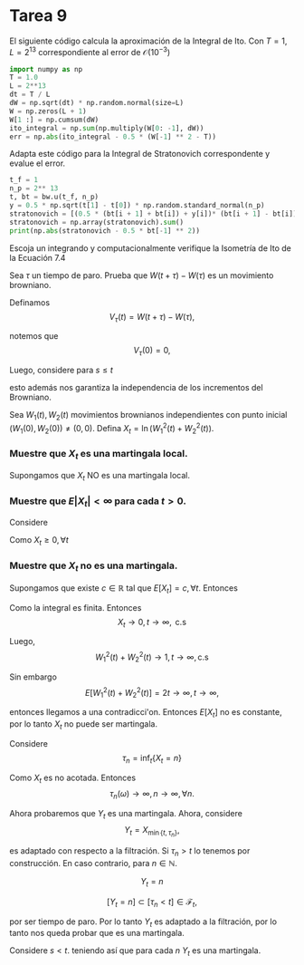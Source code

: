 # Tarea 9

::: {exr-1}
El siguiente código calcula la aproximación de la Integral de Ito. Con $T= 1$, $L=2^13$ correspondiente al error de $\mathcal{O}(10^{-3})$  

```python
import numpy as np
T = 1.0
L = 2**13
dt = T / L
dW = np.sqrt(dt) * np.random.normal(size=L)
W = np.zeros(L + 1)
W[1 :] = np.cumsum(dW)
ito_integral = np.sum(np.multiply(W[0: -1], dW))
err = np.abs(ito_integral - 0.5 * (W[-1] ** 2 - T))
```

Adapta este código para la Integral de Stratonovich correspondente y evalue el error. 
:::


```python
t_f = 1
n_p = 2** 13
t, bt = bw.u(t_f, n_p)
y = 0.5 * np.sqrt(t[1] - t[0]) * np.random.standard_normal(n_p)
stratonovich = [(0.5 * (bt[i + 1] + bt[i]) + y[i])* (bt[i + 1] - bt[i]) for i in range(n_p - 1)]
stratonovich = np.array(stratonovich).sum()
print(np.abs(stratonovich - 0.5 * bt[-1] ** 2))
```

::: {exr-2}
Escoja un integrando y computacionalmente verifique la Isometría de Ito de la Ecuación 7.4
:::




::: {exr-3}
Sea $\tau$ un tiempo de paro. Prueba que $W\left(t+\tau\right)-W\left(\tau\right)$
es un movimiento browniano. 
:::

Definamos 
$$
V_{\tau}\left(t\right)=W\left(t+\tau\right)-W\left(\tau\right),
$$

notemos que 
$$
V_{\tau}\left(0\right)=0,
$$

Luego, considere para $s\leq t$
\begin{align*}
V_{\tau}\left(t\right)-V_{\tau}\left(s\right) & =W\left(t+\tau\right)-W\left(\tau\right)-\left[W\left(s+\tau\right)-W\left(\tau\right)\right]\\
 & =W\left(t+\tau\right)-W\left(s+\tau\right)\sim N\left(0,t-s\right),
\end{align*}

esto además nos garantiza la independencia de los incrementos del
Browniano. 

::: {exr-1}
Sea $W_{1}\left(t\right),W_{2}\left(t\right)$ movimientos brownianos
independientes con punto inicial $\left(W_{1}\left(0\right),W_{2}\left(0\right)\right)\neq\left(0,0\right)$.
Defina $X_{t}=\ln\left(W_{1}^{2}\left(t\right)+W_{2}^{2}\left(t\right)\right).$
:::

### Muestre que $X_{t}$ es una martingala local.

Supongamos que $X_{t}$ NO es una martingala local. 

### Muestre que $E\left|X_{t}\right|<\infty$ para cada $t>0$.

Considere 
\begin{align*}
X_{t} & =\ln\left(W_{1}^{2}\left(t\right)+W_{2}^{2}\left(t\right)\right),\\
\exp\left(X_{t}\right) & =W_{1}^{2}\left(t\right)+W_{2}^{2}\left(t\right).
\end{align*}

\begin{align*}
E\left[\exp\left(X_{t}\right)\right] & =E\left[W_{1}^{2}\left(t\right)\right]+E\left[W_{2}^{2}\left(t\right)\right]\\
 & =2t,
\end{align*}

Como $X_{t}\geq0,\forall t$ 
\begin{align*}
X_{t} & \le\exp\left(X_{t}\right)\\
E\left[X_{t}\right] & \leq2t<\infty,\forall t
\end{align*}


### Muestre que $X_{t}$ no es una martingala.

Supongamos que existe $c\in\mathbb{R}$ tal que $E\left[X_{t}\right]=c,\forall t$.
Entonces 
\begin{align*}
E\left[\ln\left(W_{1}^{2}\left(t\right)+W_{2}^{2}\left(t\right)\right)\right] & =c\\
\int_{0}^{\infty}\ln\left(W_{1}^{2}\left(t\right)+W_{2}^{2}\left(t\right)\right)\mathrm{d}\mathcal{P} & =c,
\end{align*}

Como la integral es finita. Entonces 
$$
X_{t}\to0,t\to\infty,\text{ c.s}
$$

Luego, 
$$
W_{1}^{2}\left(t\right)+W_{2}^{2}\left(t\right)\to1,t\to\infty,\text{c.s}
$$

Sin embargo 
$$
E\left[W_{1}^{2}\left(t\right)+W_{2}^{2}\left(t\right)\right]=2t\to\infty,t\to\infty,
$$

entonces llegamos a una contradicci\'on. Entonces $E\left[X_{t}\right]$
no es constante, por lo tanto $X_{t}$ no puede ser martingala. 

Considere 
$$
\tau_{n}=\inf_{t}\left\{ X_{t}=n\right\} 
$$

Como $X_{t}$ es no acotada. Entonces 
$$
\tau_{n}\left(\omega\right)\to\infty,n\to\infty,\forall n.
$$

Ahora probaremos que $Y_t$ es una martingala. Ahora, considere 
$$
Y_{t}=X_{\min\left\{ t,\tau_{n}\right\} },
$$

es adaptado con respecto a la filtración. Si $\tau_{n}>t$ lo tenemos
por construcción. En caso contrario, para $n\in\mathbb{N}$. 

$$
Y_{t}=n
$$

$$
\left[Y_{t}=n\right]\subset\left[\tau_{n}<t\right]\in\mathcal{F}_{t},
$$

por ser tiempo de paro. Por lo tanto $Y_{t}$ es adaptado a la filtración,
por lo tanto nos queda probar que es una martingala. 

Considere $s<t$. 
\begin{align*}
E\left[Y_{t}\mid\mathcal{F}_{s}\right] & =E\left[X_{\min\left\{ t,\tau_{n}\right\} }\mid\mathcal{F}_{s}\right]\\
 & =E\left[X_{t}1_{[t<\tau_{n}]}\left(t\right)\mid\mathcal{F}_{s}\right]+E\left[X_{t}1_{\left[\tau_{n}\leq t\right]}\left(t\right)\mid\mathcal{F}_{s}\right]\\
 & =E\left[X_{s}1_{[s<\tau_{n}]}\left(t\right)\mid\mathcal{F}_{s}\right]+E\left[X_{\tau_{n}}1_{\left[\tau_{n}\leq t\right]}\left(t\right)\mid\mathcal{F}_{s}\right]\\
 & =X_{s}1_{[s<\tau_{n}]}\left(t\right)+X_{\tau_{n}}1_{\left[\tau_{n}\leq s\right]}\left(s\right)\\
 & =Y_{s},
\end{align*}
teniendo así que para cada $n$ $Y_{t}$ es una martingala. 

